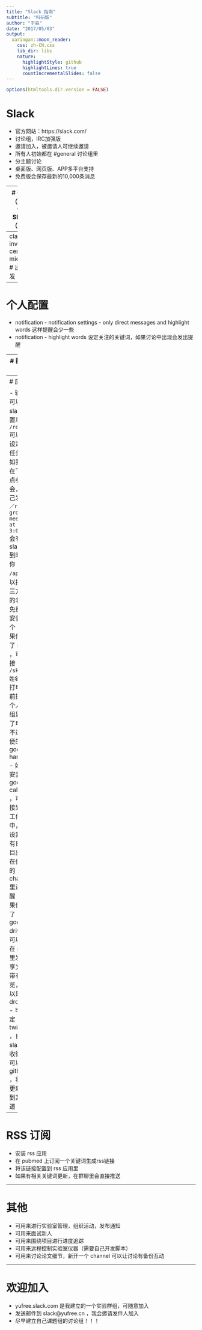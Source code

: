 ```yaml
---
title: "Slack 指南"
subtitle: "科研版"
author: "于淼"
date: "2017/05/03"
output:
  xaringan::moon_reader:
    css: zh-CN.css
    lib_dir: libs
    nature:
      highlightStyle: github
      highlightLines: true
      countIncrementalSlides: false
---
```

```r
options(htmltools.dir.version = FALSE)
```
# Slack

- 官方网站：https://slack.com/
- 讨论组，IRC加强版
- 邀请加入，被邀请人可继续邀请
- 所有人初始都在 #general 讨论组里
- 分主题讨论
- 桌面版、网页版、APP多平台支持
- 免费版会保存最新的10,000条消息

---
# 微信（左）vs Slack（右）

- 红包 -> 木有
- 群500人上限 -> 无限制
- 群人数超100需要实名验证 -> 无实名验证
- 附赠查水表功能 -> 无水表
- 无法关注关键词 -> 可关注关键词
- 被@后时间长了无法追溯 -> @ Activity 里可追溯被@的内容
- 不可针对某句进行讨论 -> 可针对某句新建thread进行讨论，减少刷屏，也对某句加表情或投票
- 不可直接聊天 -> 可直接聊天，无需好友验证
- 第三方依赖有限 -> 可集成rss等第三方服务
- 不可直接置顶 -> 可置顶到顶端
- 不可编辑发言，只可以撤回 -> 可编辑发言，可撤回，群主也可撤回

---
class: inverse, center, middle
# 出发！
---
# 个人配置

- notification - notification settings - only direct messages and highlight words 这样提醒会少一些
- notification - highlight words 设定关注的关键词，如果讨论中出现会发出提醒

---
# 群组讨论

- channels 用来界定讨论主题
        - 可建立公开，也可以建立私密讨论
        - 默认公开，任何群组中的人都可以看到并加入
        - 建立方法：https://get.slack.help/hc/en-us/articles/201402297
- threads 用来表示针对某句话的讨论
- add action 对某句添加表情，类似点赞
- direct message 用来表示私聊
- search 可搜索聊天中关键词

---
# 应用

- 输入 `/` 可以看到 slack 内置功能
- `/remind` 可以用来设定科研任务，例如我打算在下午三点参加组会，对自己发私聊`／remind group meeting at 3:00pm` 会有 slackbot 到时提醒你
- `/apps` 可以搜索第三方应用的名字，免费版可安装10个
- 如果你安装了 skype ，可以直接 `/skype 姓名` 给人打电话，前提是那个人在群组里输入了电话。不过更方便的是用google hangout
- 如果你安装了 google calender ，可以链接到一个工作日历中，可以设置如果有日历项目出现就在你设定的channel里进行提醒
- 如果你安装了 google drive，可以直接在 slack 里发布共享文档，带有预览，也可以是 dropbox
- 可以绑定 twitter ，自动在 slack 里收微博
- 可以绑定 github ，将代码更新推送到某个频道

---

# RSS 订阅

- 安装 rss 应用
- 在 pubmed 上订阅一个关键词生成rss链接
- 将该链接配置到 rss 应用里
- 如果有相关关键词更新，在群聊里会直接推送

---

# 其他

- 可用来进行实验室管理，组织活动，发布通知
- 可用来面试新人
- 可用来围绕项目进行进度追踪
- 可用来远程控制实验室仪器（需要自己开发脚本）
- 可用来讨论论文细节，新开一个 channel 可以让讨论有备份互动

---

# 欢迎加入

- yufree.slack.com 是我建立的一个实验群组，可随意加入
- 发送邮件到 slack@yufree.cn ，我会邀请发件人加入
- 尽早建立自己课题组的讨论组！！！


